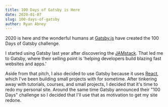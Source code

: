 ```yaml
---
title: 100 Days of Gatsby is Here
date: 2020-01-07
slug: 100-days-of-gatsby
author: Ryan Abney
---
```


2020 is here and the wonderful humans at [Gatsby.js](https://www.gatsbyjs.org/blog/100days/) have created the 100 Days of Gatsby challenge.

I started using Gatsby last year after discovering the [JAMstack](https://jamstack.org/). That led me to Gatsby, where their selling point is 'helping developers build blazing fast websites and apps.'

Aside from that pitch, I also decided to use Gatsby because it uses [React](https://reactjs.org), which I've been building small projects with for sometime. After tinkering away with tutorials, courses, and small projects, I decided that it's time to redo my personal site. Around the same time Gatsby announced their "100 Days" challenge so I decided that I'll use that as motivation to get my site redone.
